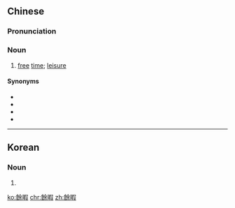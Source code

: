 {{also|余暇}}
==Chinese==
{{zh-forms|s=余暇}}

===Pronunciation===
{{zh-pron
|m=yúxiá
|c=jyu4 haa6
|cat=n
}}

===Noun===
{{zh-noun}}

# [[free]] [[time]]; [[leisure]]

====Synonyms====
* {{zh-l|空閒}}
* {{zh-l|閒空}}
* {{zh-l|閒暇}}
* {{zh-l|餘閒}}

----

==Korean==
{{ko-hanjatab}}

===Noun===
{{ko-noun|hangeul=여가}}

# {{hanja form of|여가|[[free time]]; [[leisure]]}}

[[ko:餘暇]]
[[chr:餘暇]]
[[zh:餘暇]]